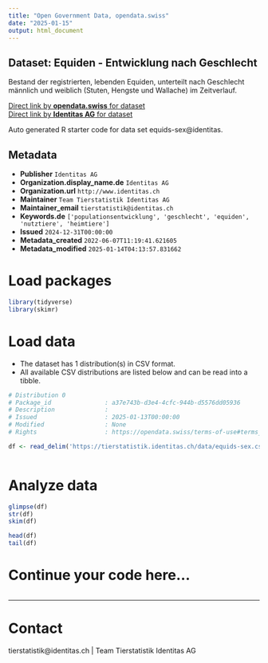 ```yaml
---
title: "Open Government Data, opendata.swiss"
date: "2025-01-15"
output: html_document
---
```


## Dataset: Equiden - Entwicklung nach Geschlecht

Bestand der registrierten, lebenden Equiden, unterteilt nach Geschlecht männlich und weiblich (Stuten, Hengste und Wallache) im Zeitverlauf. 

[Direct link by **opendata.swiss** for dataset](https://opendata.swiss/de/dataset/equiden-entwicklung-nach-geschlecht)<br>
[Direct link by **Identitas AG** for dataset](https://tierstatistik.identitas.ch/)

Auto generated R starter code for data set equids-sex@identitas.

## Metadata

- **Publisher** `Identitas AG`
- **Organization.display_name.de** `Identitas AG`
- **Organization.url** `http://www.identitas.ch`
- **Maintainer** `Team Tierstatistik Identitas AG`
- **Maintainer_email** `tierstatistik@identitas.ch`
- **Keywords.de** `['populationsentwicklung', 'geschlecht', 'equiden', 'nutztiere', 'heimtiere']`
- **Issued** `2024-12-31T00:00:00`
- **Metadata_created** `2022-06-07T11:19:41.621605`
- **Metadata_modified** `2025-01-14T04:13:57.831662`


# Load packages

```r

library(tidyverse)
library(skimr)

```

# Load data

-   The dataset has 1 distribution(s) in CSV format.
-   All available CSV distributions are listed below and can be read into a tibble.

```r

# Distribution 0
# Package_id               : a37e743b-d3e4-4cfc-944b-d5576dd05936
# Description              : 
# Issued                   : 2025-01-13T00:00:00
# Modified                 : None
# Rights                   : https://opendata.swiss/terms-of-use#terms_by

df <- read_delim('https://tierstatistik.identitas.ch/data/equids-sex.csv')



```

# Analyze data

```r

glimpse(df)
str(df)
skim(df)

head(df)
tail(df)

```

# Continue your code here...

```r

```

------------------------------------------------------------------------

# Contact

tierstatistik@identitas.ch | Team Tierstatistik Identitas AG
